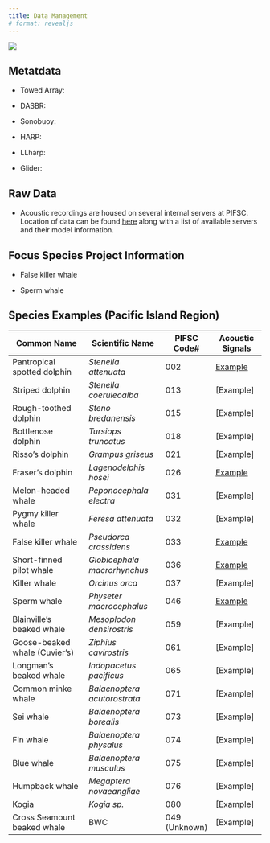 ```yaml
---
title: Data Management
# format: revealjs
---
```


![](images/Wave_wWhales_v4.png)

## Metatdata

-   Towed Array:

-   DASBR:

-   Sonobuoy:

-   HARP:

-   LLharp:

-   Glider:

## Raw Data

-   Acoustic recordings are housed on several internal servers at PIFSC. Location of data can be found [here](https://docs.google.com/spreadsheets/d/12dkFpM7FA4qUG-K3MNQCJFebb_e-9eTtFJ_p4G_hbAs/edit?usp=sharing) along with a list of available servers and their model information.

## Focus Species Project Information

-   False killer whale

-   Sperm whale

## Species Examples (Pacific Island Region)

| Common Name                   | Scientific Name              | PIFSC Code#   | Acoustic Signals  |
|-------------------------------|------------------------------|---------------|-------------------|
| Pantropical spotted dolphin   | *Stenella attenuata*         | 002           | [Example](002.qmd)|
| Striped dolphin               | *Stenella coeruleoalba*      | 013           | [Example]       |
| Rough-toothed dolphin         | *Steno bredanensis*          | 015           | [Example]       |
| Bottlenose dolphin            | *Tursiops truncatus*         | 018           | [Example]       |
| Risso's dolphin               | *Grampus griseus*            | 021           | [Example]       |
| Fraser's dolphin              | *Lagenodelphis hosei*        | 026           | [Example](026.qmd)|
| Melon-headed whale            | *Peponocephala electra*      | 031           | [Example]       |
| Pygmy killer whale            | *Feresa attenuata*           | 032           | [Example]       |
| False killer whale            | *Pseudorca crassidens*       | 033           | [Example](033.qmd)|
| Short-finned pilot whale      | *Globicephala macrorhynchus* | 036           | [Example](036.qmd)|
| Killer whale                  | *Orcinus orca*               | 037           | [Example]       |
| Sperm whale                   | *Physeter macrocephalus*     | 046           | [Example](046.qmd)|
| Blainville's beaked whale     | *Mesoplodon densirostris*    | 059           | [Example]       |
| Goose-beaked whale (Cuvier's) | *Ziphius cavirostris*        | 061           | [Example]       |
| Longman's beaked whale        | *Indopacetus pacificus*      | 065           | [Example]       |
| Common minke whale            | *Balaenoptera acutorostrata* | 071           | [Example]       |
| Sei whale                     | *Balaenoptera borealis*      | 073           | [Example]       |
| Fin whale                     | *Balaenoptera physalus*      | 074           | [Example]       |
| Blue whale                    | *Balaenoptera musculus*      | 075           | [Example]       |
| Humpback whale                | *Megaptera novaeangliae*     | 076           | [Example]       |
| Kogia                         | *Kogia sp.*                  | 080           | [Example]       |
| Cross Seamount beaked whale   | BWC                          | 049 (Unknown) | [Example]       |
